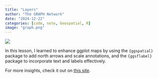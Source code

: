 ```yaml
---
title: "Layers"
author: "The GRAPH Network"
date: "2024-12-22"
categories: [code, note, Geospatial, R]
image: "graph.png"
---
```


![](graph.png)

In this lesson, I learned to enhance ggplot maps by using the `{ggspatial}` package to add north arrows and scale annotations, and the `{ggsflabel}` package to incorporate text and labels effectively.

For more insights, check it out on [this site](https://lawaloa.github.io/layers/){target="_blank"}.
